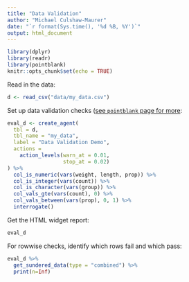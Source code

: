 ```yaml
---
title: "Data Validation"
author: "Michael Culshaw-Maurer"
date: "`r format(Sys.time(), '%d %B, %Y')`"
output: html_document
---
```


```r
library(dplyr)
library(readr)
library(pointblank)
knitr::opts_chunk$set(echo = TRUE)
```

Read in the data:

```r
d <- read_csv("data/my_data.csv")
```

Set up data validation checks ([see `pointblank` page for more](https://rich-iannone.github.io/pointblank/articles/VALID-I.html):

```r
eval_d <- create_agent(
  tbl = d,
  tbl_name = "my_data",
  label = "Data Validation Demo",
  actions = 
    action_levels(warn_at = 0.01,
                  stop_at = 0.02)
) %>% 
  col_is_numeric(vars(weight, length, prop)) %>% 
  col_is_integer(vars(count)) %>% 
  col_is_character(vars(group)) %>% 
  col_vals_gte(vars(count), 0) %>% 
  col_vals_between(vars(prop), 0, 1) %>% 
  interrogate()
```

Get the HTML widget report:

```r
eval_d
```

For rowwise checks, identify which rows fail and which pass:

```r
eval_d %>% 
  get_sundered_data(type = "combined") %>% 
  print(n=Inf)
```

